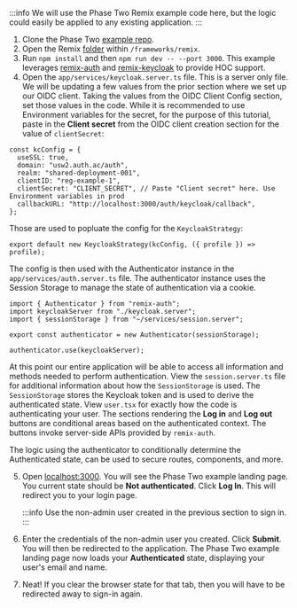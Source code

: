 :::info
We will use the Phase Two Remix example code here, but the logic could easily be applied to any existing application.
:::

1. Clone the Phase Two [example repo](https://github.com/p2-inc/examples/).
2. Open the Remix [folder](https://github.com/p2-inc/examples/tree/main/frameworks/remix) within `/frameworks/remix`.
3. Run `npm install` and then `npm run dev -- --port 3000`. This example leverages [remix-auth](https://github.com/sergiodxa/remix-auth) and [remix-keycloak](https://github.com/marsmars0x01/remix-keycloak) to provide HOC support.
4. Open the `app/services/keycloak.server.ts` file. This is a server only file. We will be updating a few values from the prior section where we set up our OIDC client. Taking the values from the OIDC Client Config section, set those values in the code. While it is recommended to use Environment variables for the secret, for the purpose of this tutorial, paste in the **Client secret** from the OIDC client creation section for the value of `clientSecret`:

```tsx
const kcConfig = {
  useSSL: true,
  domain: "usw2.auth.ac/auth",
  realm: "shared-deployment-001",
  clientID: "reg-example-1",
  clientSecret: "CLIENT_SECRET", // Paste "Client secret" here. Use Environment variables in prod
  callbackURL: "http://localhost:3000/auth/keycloak/callback",
};
```

Those are used to popluate the config for the `KeycloakStrategy`:

```tsx
export default new KeycloakStrategy(kcConfig, ({ profile }) => profile);
```

The config is then used with the Authenticator instance in the `app/services/auth.server.ts` file. The authenticator instance uses the Session Storage to manage the state of authentication via a cookie.

```tsx
import { Authenticator } from "remix-auth";
import keycloakServer from "./keycloak.server";
import { sessionStorage } from "~/services/session.server";

export const authenticator = new Authenticator(sessionStorage);

authenticator.use(keycloakServer);
```

At this point our entire application will be able to access all information and methods needed to perform authentication. View the `session.server.ts` file for additional information about how the `SessionStorage` is used. The `SessionStorage` stores the Keycloak token and is used to derive the authenticated state. View `user.tsx` for exactly how the code is authenticating your user. The sections rendering the **Log in** and **Log out** buttons are conditional areas based on the authenticated context. The buttons invoke server-side APIs provided by `remix-auth`.

The logic using the authenticator to conditionally determine the Authenticated state, can be used to secure routes, components, and more.

5. Open [localhost:3000](http://localhost:3000). You will see the Phase Two example landing page. You current state should be **Not authenticated**. Click **Log In**. This will redirect you to your login page.

   :::info
   Use the non-admin user created in the previous section to sign in.
   :::

6. Enter the credentials of the non-admin user you created. Click **Submit**. You will then be redirected to the application. The Phase Two example landing page now loads your **Authenticated** state, displaying your user's email and name.
7. Neat! If you clear the browser state for that tab, then you will have to be redirected away to sign-in again.
